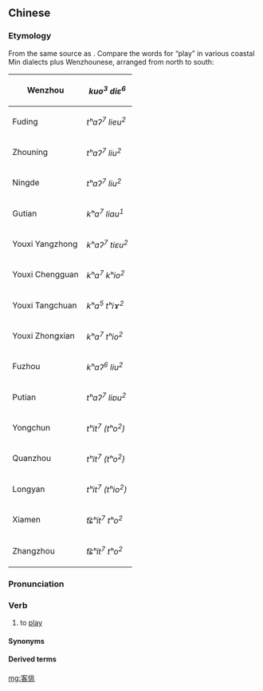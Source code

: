 ==Chinese==
{{zh-forms|alt=卡溜,卡蹓,客調,客聊,客溜,客遛,骹溜,骹蹓}}

===Etymology===
From the same source as {{cog|nan|-}} {{zh-m|𨑨迌|chhit-thô, thit-thô}}. Compare the words for “play” in various coastal Min dialects plus Wenzhounese, arranged from north to south:

{| style="border:1px solid #aaa; border-collapse:collapse;" cellpadding=8
!Wenzhou
|''kuo<sup>3</sup> diɛ<sup>6</sup>''
|-
!Fuding
|''tʰaʔ<sup>7</sup> lieu<sup>2</sup>''
|-
!Zhouning
|''tʰaʔ<sup>7</sup> liu<sup>2</sup>''
|-
!Ningde
|''tʰaʔ<sup>7</sup> liu<sup>2</sup>''
|-
!Gutian
|''kʰa<sup>7</sup> liau<sup>1</sup>''
|-
!Youxi Yangzhong
|''kʰaʔ<sup>7</sup> tiɛu<sup>2</sup>''
|-
!Youxi Chengguan
|''kʰa<sup>7</sup> kʰio<sup>2</sup>''
|-
!Youxi Tangchuan
|''kʰa<sup>5</sup> tʰiɤ<sup>2</sup>''
|-
!Youxi Zhongxian
|''kʰa<sup>7</sup> tʰio<sup>2</sup>''
|-
!Fuzhou
|''kʰaʔ<sup>6</sup> liu<sup>2</sup>''
|-
!Putian
|''tʰaʔ<sup>7</sup> liɐu<sup>2</sup>''
|-
!Yongchun
|''tʰit<sup>7</sup> (tʰo<sup>2</sup>)''
|-
!Quanzhou
|''tʰit<sup>7</sup> (tʰo<sup>2</sup>)''
|-
!Longyan
|''tʰit<sup>7</sup> (tʰio<sup>2</sup>)''
|-
!Xiamen
|''t͡ɕʰit<sup>7</sup> tʰo<sup>2</sup>''
|-
!Zhangzhou
|''t͡ɕʰit<sup>7</sup> tʰo<sup>2</sup>''
|}

===Pronunciation===
{{zh-pron
|md=káh-dièu
|cat=v
}}

===Verb===
{{zh-verb}}

# {{lb|zh|Min Dong}} to [[play]]

====Synonyms====
{{zh-dial|玩}}

====Derived terms====
{{zh-der|客佻刀|客佻幫|客佻熊|客佻槍|客佻乇|客佻腳|客佻囝}}

[[mg:客佻]]